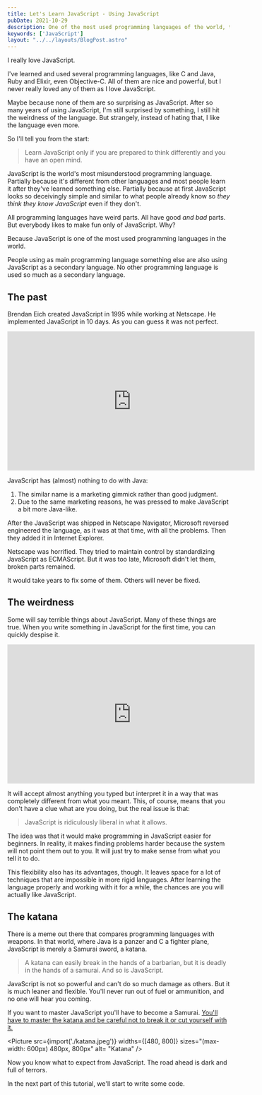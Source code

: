 ```yaml
---
title: Let's Learn JavaScript - Using JavaScript
pubDate: 2021-10-29
description: One of the most used programming languages of the world, the world's most misunderstood programming language.
keywords: ['JavaScript']
layout: "../../layouts/BlogPost.astro"
---
```


I really love JavaScript. 

I've learned and used several programming languages, like C and Java, Ruby and Elixir, even Objective-C. All of them are nice
and powerful, but I never really loved any of them as I love JavaScript.

Maybe because none of them are so surprising as JavaScript. After so many years of using JavaScript, I'm still surprised 
by something, I still hit the weirdness of the language. But strangely, instead of hating that, I like the language even more.

So I'll tell you from the start: 
> Learn JavaScript only if you are prepared to think differently and you have an open mind.

JavaScript is the world's most misunderstood programming language. 
Partially because it's different from other languages and most people learn it after they've learned something else.
Partially because at first JavaScript looks so deceivingly simple and similar to what people already know so *they think they know JavaScript* even if they don't.

All programming languages have weird parts. All have good *and bad* parts. But everybody likes to make fun only of JavaScript. Why?

Because JavaScript is one of the most used programming languages in the world. 

People using as main programming language something else are also using JavaScript as a secondary language. No other programming language is used so much as a secondary language.



## The past

Brendan Eich created JavaScript in 1995 while working at Netscape.
He implemented JavaScript in 10 days. As you can guess it was not perfect.

<iframe width="560" height="315" src="https://www.youtube.com/embed/S0ZWtsYyX8E" title="YouTube video player" frameborder="0" allow="accelerometer; autoplay; clipboard-write; encrypted-media; gyroscope; picture-in-picture" allowfullscreen></iframe>

JavaScript has (almost) nothing to do with Java:
1. The similar name is a marketing gimmick rather than good judgment.
2. Due to the same marketing reasons, he was pressed to make JavaScript 
a bit more Java-like.

After the JavaScript was shipped in Netscape Navigator, Microsoft reversed engineered the language, as it was at that time, with all
the problems. Then they added it in Internet Explorer.

Netscape was horrified. They tried to maintain control by standardizing JavaScript as ECMAScript. But it was too late, Microsoft didn't let them, broken parts remained.

It would take years to fix some of them. Others will never be fixed.

## The weirdness

Some will say terrible things about JavaScript. Many of these things are true. 
When you write something in JavaScript for the first time, you can quickly despise it. 

<iframe width="560" height="315" src="https://www.youtube.com/embed/3se2-thqf-A" title="WAT" frameborder="0" allow="accelerometer; autoplay; clipboard-write; encrypted-media; gyroscope; picture-in-picture" allowfullscreen></iframe>

It will accept almost anything you typed but interpret it in a way that was completely different from what you meant. 
This, of course, means that you don't have a clue what are you doing, but the real issue is that: 

> JavaScript is ridiculously liberal in what it allows. 

The idea was that it would make programming in JavaScript easier for beginners. In reality, it makes finding problems harder 
because the system will not point them out to you. It will just try to make sense from what you tell it to do.

This flexibility also has its advantages, though. 
It leaves space for a lot of techniques that are impossible in more rigid languages.
After learning the language properly and working with it for a while, the chances are you will actually like JavaScript.


## The katana

There is a meme out there that compares programming languages with weapons. 
In that world, where Java is a panzer and C a fighter plane, JavaScript is merely a Samurai sword, a katana.

> A katana can easily break in the hands of a barbarian, but it is deadly in the hands of a samurai. And so is JavaScript.

JavaScript is not so powerful and can't do so much damage as others. But it is much leaner and flexible. You'll never run out of fuel or ammunition, and no one will hear you coming.

If you want to master JavaScript you'll have to become a Samurai. [You'll have to master the katana and be careful not to break it or cut yourself with it.](https://www.amazon.com/Secrets-JavaScript-Ninja-John-Resig/dp/1617292850)



<Picture src={import('./katana.jpeg')}
        widths={[480, 800]} 
        sizes="(max-width: 600px) 480px, 800px" 
        alt= "Katana" />



Now you know what to expect from JavaScript. The road ahead is dark and full of terrors.

In the next part of this tutorial, we'll start to write some code.